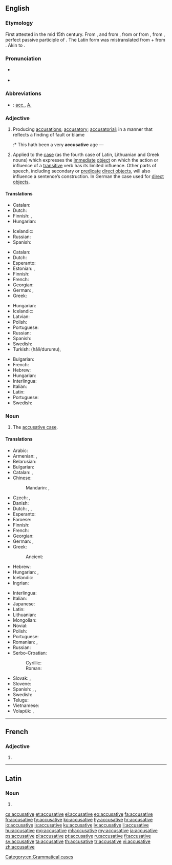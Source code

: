 ==English==
{{wikipedia}}

===Etymology===
First attested in the mid 15th century. From {{etyl|enm|en}}, and from {{etyl|xno|en}} {{term|accusatif|lang=fro}}, from {{etyl|frm|en}} {{term|acusatif|lang=frm}} or from {{etyl|la|en}} {{m|la|accūsātīvus||of accusing}}, from {{term|accūsātus|lang=la}}, perfect passive participle of {{m|la|accūsō}}. The Latin form was mistranslated from {{etyl|grc|en}} {{term|αἰτιατική|lang=grc}} + {{term|πτῶσις|tr=ptōsis||case of that which was caused|lang=grc}} from {{term|αιτία||accusation or cause|lang=grc}}. Akin to {{term|accuse|lang=en}}.

===Pronunciation===
* {{a|US}} {{IPA|/ə.ˈkju.zə.tɪv/|lang=en}}
* {{audio|en-us-accusative.ogg|Audio (US)|lang=en}}

===Abbreviations===
* {{qualifier|grammar case}}: [[acc.]], [[A.]]

===Adjective===
{{en-adj}}

# Producing [[accusation]]s; [[accusatory]]; [[accusatorial]]; in a manner that reflects a finding of fault or blame
#:* This hath been a very '''accusative''' age &mdash; {{w|Sir E. Dering}}
# {{context|grammar|lang=en}} Applied to the [[case]] (as the fourth case of Latin, Lithuanian and Greek nouns) which expresses the [[immediate]] [[direct object|object]] on which the action or influence of a [[transitive]] verb has its limited influence. Other parts of speech, including secondary or [[predicate]] [[direct object]]s, will also influence a sentence’s construction. In German the case used for [[direct object]]s.

====Translations====
{{trans-top|producing accusations; accusatory}}
* Catalan: {{t|ca|acusatiu}}
* Dutch: {{t+|nl|beschuldigend}}
* Finnish: {{t|fi|syyttävä}}, {{t|fi|syyttelevä}}
* Hungarian: {{t|hu|vádaskodó}}
{{trans-mid}}
* Icelandic: {{t+|is|ásaka|alt=ásakandi}}
* Russian: {{t+|ru|обвинительный}}
* Spanish: {{t+|es|acusativo}}
{{trans-bottom}}

{{trans-top|related to accusative case}}
* Catalan: {{t|ca|acusatiu}}
* Dutch: {{t+|nl|accusatief}}
* Esperanto: {{t|eo|akuzativa}}
* Estonian: {{t|et|sihitav}}, {{t|et|akusatiiv}}
* Finnish: {{t+|fi|akkusatiivi|alt=akkusatiivi-}}
* French: {{t+|fr|accusatif}}
* Georgian: {{t|ka|ბრალდებითი}}
* German: {{t+|de|Akkusativ|alt=Akkusativ-}}, {{t|de|akkusativisch}}
* Greek: {{t+|el|αιτιατική|f}}
{{trans-mid}}
* Hungarian: {{t+|hu|tárgyeset}}
* Icelandic: {{t+|is|þolfall|alt=þolfalls-}}
* Latvian: {{t+|lv|akuzatīvs|m}}
* Polish: {{t+|pl|biernikowy}}
* Portuguese: {{t+|pt|acusativo}}
* Russian: {{t+|ru|винительный}}
* Spanish: {{t+|es|acusativo}}
* Swedish: {{t+|sv|ackusativ}}
* Turkish: {{t+|tr|belirtme}} (hâli/durumu), {{t|tr|-i hâli}}
{{trans-bottom}}

{{checktrans-top}}
* Bulgarian: {{t-check|bg|винителен}}
* French: {{t+check|fr|accusatif}}
* Hebrew: {{t-check|he|יחס הפעול|tr=yakhas ha-pa’ul}}
* Hungarian: {{t+check|hu|tárgy}}
* Interlingua: {{t-check|ia|accusative}}
* Italian: {{t+check|it|accusativo}}
* Latin: {{t-check|la|accusativus}}
* Portuguese: {{t+check|pt|acusativo}}
* Swedish: {{t+check|sv|ackusativ}}
{{trans-bottom}}

===Noun===
{{en-noun}}

# {{context|grammar|lang=en}} The [[accusative case]].

====Translations====
{{trans-top|accusative case}}
* Arabic: {{t|ar|منصوب|m|tr=manSuub}}
* Armenian: {{t|hy|հայցական}}, {{t|hy|հայցական հոլով}}
* Belarusian: {{t|be|вінавальны склон|m}}
* Bulgarian: {{t|bg|винителен падеж|m}}
* Catalan: {{t|ca|acusatiu|m}}, {{t|ca|cas acusatiu|m}}
* Chinese:
*: Mandarin: {{t|cmn|賓格}}, {{t+|cmn|宾格|tr=bīngé}}
* Czech: {{t|cs|čtvrtý pád|m}}, {{t+|cs|akuzativ|m}}
* Danish: {{t+|da|akkusativ}}
* Dutch: {{t+|nl|accusatief|m}}, {{t|nl|vierde naamval|m}}, {{t+|nl|lijdend voorwerp|n}}
* Esperanto: {{t+|eo|akuzativo}}
* Faroese: {{t+|fo|hvønnfall|n}}
* Finnish: {{t+|fi|akkusatiivi}}
* French: {{t+|fr|accusatif|m}}
* Georgian: {{t|ka|ბრალდებითი ბრუნვა}}
* German: {{t+|de|Akkusativ|m}}, {{t+|de|Wenfall|m}}
* Greek: {{t+|el|αιτιατική|f}}
*: Ancient: {{t|grc|αἰτιατική πτῶσις|f|sc=polytonic}}
* Hebrew: {{t|he|יחס הפעול|tr=yakhas ha-pa’ul|m}}
* Hungarian: {{t+|hu|tárgyeset}}, {{t|hu|akkuzatívusz}}
* Icelandic: {{t+|is|þolfall|n}}
* Ingrian: {{t|izh|akkuzatiivi}}
{{trans-mid}}
* Interlingua: {{t|ia|accusativo}}
* Italian: {{t+|it|accusativo|m}}
* Japanese: {{t+|ja|対格|tr=たいかく, taikaku}}
* Latin: {{t|la|[[casus]] [[accusativus]]|m}}
* Lithuanian: {{t+|lt|galininkas|m}}
* Mongolian: {{t+|mn|заах|sc=Cyrl}}
* Novial: {{t|nov|akusative}}
* Polish: {{t+|pl|biernik|m}}
* Portuguese: {{t+|pt|acusativo|m}}
* Romanian: {{t+|ro|acuzativ|n}}, {{t|ro|caz acuzativ|n}}
* Russian: {{t+|ru|винительный падеж|m}}
* Serbo-Croatian:
*: Cyrillic: {{t|sh|акузатив|m}}
*: Roman: {{t+|sh|akuzativ|m}}
* Slovak: {{t+|sk|akuzatív|m}}, {{t|sk|štvrtý pád|m}}
* Slovene: {{t+|sl|tožilnik|m}}
* Spanish: {{t+|es|acusativo|m}}, {{t|es|caso acusativo|m}}, {{t|es|complemento directo|m}}
* Swedish: {{t+|sv|ackusativ|c}}
* Telugu: {{t|te|ద్వితీయా విభక్తి|tr=dvitīyā vibhakti}}
* Vietnamese: {{t|vi|đối cách}}
* Volapük: {{t|vo|kimifal}}, {{t+|vo|kusatif}}
{{trans-bottom}}

[[Category:en:Grammatical cases]]

----

==French==

===Adjective===
{{fr-adj-form}} {{g|f}}

# {{feminine of|accusatif|lang=fr}}

----

==Latin==

===Noun===
{{la-noun-form|accūsātīve}}

# {{inflection of|accūsātīvus||voc|s|lang=la}}

[[cs:accusative]]
[[et:accusative]]
[[el:accusative]]
[[eo:accusative]]
[[fa:accusative]]
[[fr:accusative]]
[[fy:accusative]]
[[ko:accusative]]
[[hy:accusative]]
[[hr:accusative]]
[[io:accusative]]
[[is:accusative]]
[[ku:accusative]]
[[lv:accusative]]
[[li:accusative]]
[[hu:accusative]]
[[mg:accusative]]
[[ml:accusative]]
[[my:accusative]]
[[ja:accusative]]
[[ps:accusative]]
[[pl:accusative]]
[[pt:accusative]]
[[ru:accusative]]
[[fi:accusative]]
[[sv:accusative]]
[[ta:accusative]]
[[th:accusative]]
[[tr:accusative]]
[[vi:accusative]]
[[zh:accusative]]